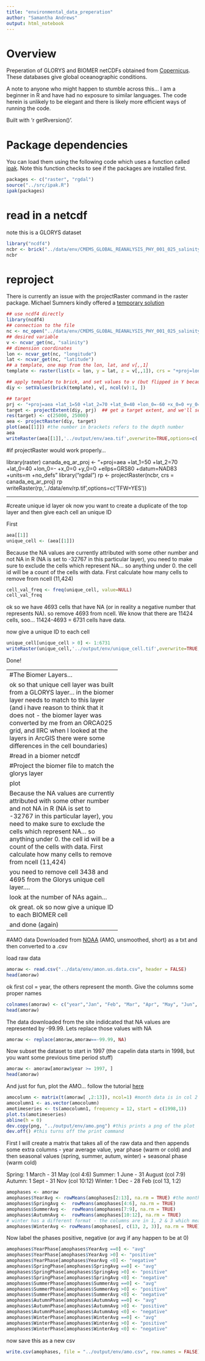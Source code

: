```yaml
---
title: "environmental_data_preperation"
author: "Samantha Andrews"
output: html_notebook
---
```


# Overview
Preperation of GLORYS and BIOMER netCDFs obtained from [Copernicus](www.marine.copernicus.eu/services-portfolio/access-to-products/). These databases give global oceanographic conditions.


A note to anyone who might happen to stumble across this... I am a beginner in R and have had no exposure to similar languages. The code herein is unlikely to be elegant and there is likely more efficient ways of running the code.

Built with 'r getRversion()'.

# Package dependencies
You can load them using the following code which uses a function called [ipak](https://gist.github.com/stevenworthington/3178163). 
Note this function checks to see if the packages are installed first.
```r
packages <- c("raster", "rgdal") 
source("../src/ipak.R")
ipak(packages)
```


# read in a netcdf
note this is a GLORYS dataset
```r
library("ncdf4")
ncbr <- brick("../data/env/CMEMS_GLOBAL_REANALYSIS_PHY_001_025_salinity_monthly_mean_1993-01.nclonlat.ncdepthtrim.nc")
ncbr
```

# reproject 
There is currently an issue with the projectRaster command in the raster package. Michael Sumners kindly offered a [temporary solution](https://twitter.com/mdsumner/status/1040500830539935744)
```r
## use ncdf4 directly
library(ncdf4)
## connection to the file
nc <- nc_open("../data/env/CMEMS_GLOBAL_REANALYSIS_PHY_001_025_salinity_monthly_mean_1993-01.nclonlat.ncdepthtrim.nc")
## desired variable 
v <- ncvar_get(nc, "salinity")
## dimension coordinates
lon <- ncvar_get(nc, "longitude")
lat <- ncvar_get(nc, "latitude")
## a template, one map from the lon, lat, and v[,,1]
template <- raster(list(x = lon, y = lat, z = v[,,1]), crs = "+proj=longlat +datum=WGS84 +ellps=WGS84 +towgs84=0,0,0 ")

## apply template to brick, and set values to v (but flipped in Y because that's how raster works - lat is increasing in the NetCDF, so we go upside down)
diy <- setValues(brick(template), v[, ncol(v):1, ])

## target
prj <- "+proj=aea +lat_1=50 +lat_2=70 +lat_0=40 +lon_0=-60 +x_0=0 +y_0=0 +ellps=GRS80 +datum=NAD83 +units=m +no_defs" #note -60 used to be -91. Changed to 'straighten up'.
target <- projectExtent(diy, prj)  ## get a target extent, and we'll set the exact resolution we want
res(target) <- c(25000, 25000)
aea <- projectRaster(diy, target)
plot(aea[[1]]) #the number in brackets refers to the depth number
aea
writeRaster(aea[[1]],'../output/env/aea.tif',overwrite=TRUE,options=c('TFW=YES'))
```


#if projectRaster would work properly...


library(raster)
canada_eq_ar_proj <- "+proj=aea +lat_1=50 +lat_2=70 +lat_0=40 +lon_0=- +x_0=0 +y_0=0 +ellps=GRS80 +datum=NAD83 +units=m +no_defs"
library("rgdal")
rp <- projectRaster(ncbr, crs = canada_eq_ar_proj)
rp
writeRaster(rp,'../data/env/rp.tif',options=c('TFW=YES')) 



----------

#create unique id layer
ok now you want to create a duplicate of the top layer and then give each cell an unique ID

First 
```r
aea[[1]]
unique_cell <- (aea[[1]])
```

Because the NA values are currently attributed with some other number and not NA in R (NA is set to -32767 in this particular layer), you need to make sure to exclude the cells which represent NA... so anything under 0.
the cell id will be a count of the cells with data. First calculate how many cells to remove from ncell (11,424)
```r
cell_val_freq <- freq(unique_cell, value=NULL)
cell_val_freq
```
ok so we have 4693 cells that have NA (or in reality a negative number that represents NA). so remove 4693 from ncell. We know that there are 11424 cells, soo... 11424-4693 = 6731 cells have data.

now give a unique ID to each cell
```r
unique_cell[unique_cell > 0] <- 1:6731 
writeRaster(unique_cell,'../output/env/unique_cell.tif',overwrite=TRUE, options=c('TFW=YES')) #so you can access it again
```

Done!

-----------------------------------------
#The Biomer Layers...

ok so that unique cell layer was built from a GLORYS layer... in the biomer layer needs to match to this layer (and i have reason to think that it does not - the biomer layer was converted by me from an ORCA025 grid, and IIRC when I looked at the layers in ArcGIS there were some differences in the cell boundaries)

#read in a biomer netcdf
```r
library("ncdf4")
biobrick <- brick("../data/env/CMEMS_GLOBAL_REANALYSIS_BIO_001_018_chl_monthly_mean_1998-01.ncwgs.nc_lonlat.ncdepthtrim.nc")
biobrick
```

#Project the biomer file to match the glorys layer
```r
bio_aea <- projectRaster(biobrick, aea) #note this only projects the top layer
bio_aea
writeRaster(bio_aea,'../output/env/bio_aea.tif',overwrite=TRUE, options=c('TFW=YES')) #so you can access it again
```

plot
```r
plot(bio_aea)
```
ok now lets do the same "create unique cell ID" process for the biomer layer as you did for GLORYS. You want to check they match

Because the NA values are currently attributed with some other number and not NA in R (NA is set to -32767 in this particular layer), you need to make sure to exclude the cells which represent NA... so anything under 0.
the cell id will be a count of the cells with data. First calculate how many cells to remove from ncell (11,424) 
```r
bio_unique_cell <- bio_aea
bio_cell_val_freq <- freq(bio_unique_cell, value=NULL)
bio_cell_val_freq
```
ok so we have 4695 cells that have NA. Note that the GLORYS layer has 4693 NA cells....  a quick visual inspection with ArcGIS reveals one cell likes off the coast of the USA south of Nova Scotia (unique cell ID 4840) and one off the north tip of Nova Scotia (unique cell ID 3438)
so remove 4840 from ncell. We know that there are 11424 cells, soo... 11424-4695 = 6729 cells have data.

you need to remove cell 3438 and 4695 from the Glorys unique cell layer....
```r
values(unique_cell)[values(unique_cell) == 3438] = NA
values(unique_cell)[values(unique_cell) == 4840] = NA
```

look at the number of NAs again...
```r
uc_na <- freq(unique_cell,value=NA)
uc_na
```

ok great. ok so now give a unique ID to each BIOMER cell
```r
bio_unique_cell[bio_unique_cell > -1] <- 1:6729 
writeRaster(bio_unique_cell,'../output/env/bio_unique_cell.tif',overwrite=TRUE, options=c('TFW=YES')) #so you can access it again
bio_unique_cell
```
now give a unique ID to the GLORYS layer with the cells removed...
```r
glo_unique_cell <- unique_cell
glo_unique_cell[glo_unique_cell > -1] <- 1:6729 
writeRaster(glo_unique_cell,'../output/env/glo_unique_cell.tif',overwrite=TRUE, options=c('TFW=YES')) #so you can access it again
bio_unique_cell
```

and done (again)


-------------------------------------------

#AMO data 
Downloaded from [NOAA](https://www.esrl.noaa.gov/psd/data/timeseries/AMO/) (AMO, unsmoothed, short) as a txt and then converted to a .csv

load raw data
```r
amoraw <- read.csv("../data/env/amon.us.data.csv", header = FALSE) 
head(amoraw)
```
ok first col = year, the others represent the month. Give the columns some proper names
```r
colnames(amoraw) <- c("year","Jan", "Feb", "Mar", "Apr", "May", "Jun", "Jul", "Aug", "Sep", "Oct", "Nov", "Dec")
head(amoraw)
```

The data downloaded from the site indidcated that NA values are represented by -99.99. Lets replace those values with NA 
```r
amoraw <- replace(amoraw,amoraw==-99.99, NA)
```

Now subset the dataset to start in 1997 (the capelin data starts in 1998, but you want some previous time period stuff)
```r
amoraw <- amoraw[amoraw$year >= 1997, ]
head(amoraw)
```

And just for fun, plot the AMO... follow the tutorial [here](http://www.stat.pitt.edu/stoffer/tsa4/R_toot.htm)
```r
amocolumn <- matrix(t(amoraw[ ,2:13]), ncol=1) #month data is in col 2 - 13
amocolumn1 <- as.vector(amocolumn)
amotimeseries <- ts(amocolumn1, frequency = 12, start = c(1998,1))
plot.ts(amotimeseries)
abline(h = 0)
dev.copy(png, "../output/env/amo.png") #this prints a png of the plot
dev.off() #this turns off the print command
```


First I will create a matrix that takes all of the raw data and then appends some extra columns - year average value, year phase (warm or cold) and then seasonal values (spring, summer, autum, winter) + seasonal phase (warm cold)

Spring:	1 March - 31 May (col 4:6) Summer: 1 June - 31 August (col 7:9) Autumn: 1 Sept - 31 Nov (col 10:12) Winter: 1 Dec - 28 Feb (col 13, 1:2)
```r
amophases <- amoraw 
amophases$YearAvg <- rowMeans(amophases[2:13], na.rm = TRUE) #the month data is in col 2-13
amophases$SpringAvg <-  rowMeans(amophases[4:6], na.rm = TRUE)
amophases$SummerAvg <-  rowMeans(amophases[7:9], na.rm = TRUE)
amophases$AutumnAvg <-  rowMeans(amophases[10:12], na.rm = TRUE)
# winter has a different format - the columns are in 1, 2 & 3 which means the rowmeans function needs a bit of tweaking
amophases$WinterAvg <- rowMeans(amophases[, c(13, 2, 3)], na.rm = TRUE) #selects just cols 12, 2, & 3
```

Now label the phases positive, negative (or avg if any happen to be at 0)
```r
amophases$YearPhase[amophases$YearAvg ==0] <- "avg"
amophases$YearPhase[amophases$YearAvg >0] <- "positive"
amophases$YearPhase[amophases$YearAvg <0] <- "negative"
amophases$SpringPhase[amophases$SpringAvg ==0] <- "avg"
amophases$SpringPhase[amophases$SpringAvg >0] <- "positive"
amophases$SpringPhase[amophases$SpringAvg <0] <- "negative"
amophases$SummerPhase[amophases$SummerAvg ==0] <- "avg"
amophases$SummerPhase[amophases$SummerAvg >0] <- "positive"
amophases$SummerPhase[amophases$SummerAvg <0] <- "negative"
amophases$AutumnPhase[amophases$AutumnAvg ==0] <- "avg"
amophases$AutumnPhase[amophases$AutumnAvg >0] <- "positive"
amophases$AutumnPhase[amophases$AutumnAvg <0] <- "negative"
amophases$WinterPhase[amophases$WinterAvg ==0] <- "avg"
amophases$WinterPhase[amophases$WinterAvg >0] <- "positive"
amophases$WinterPhase[amophases$WinterAvg <0] <- "negative"
```

now save this as a new csv
```r
write.csv(amophases, file = "../output/env/amo.csv", row.names = FALSE)
```


